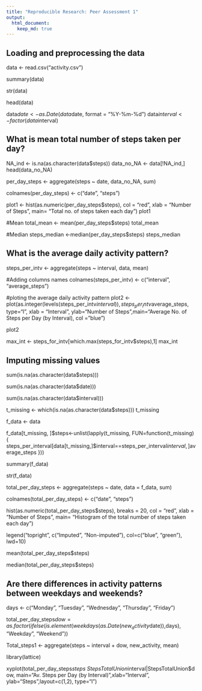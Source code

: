 ```yaml
---
title: "Reproducible Research: Peer Assessment 1"
output: 
  html_document:
    keep_md: true
---
```



## Loading and preprocessing the data



data <- read.csv("activity.csv")  

summary(data)

str(data)

head(data)

data$date <- as.Date(data$date, format = "%Y-%m-%d")
data$interval <- factor(data$interval)


## What is mean total number of steps taken per day?

NA_ind <- is.na(as.character(data$steps))
data_no_NA <- data[!NA_ind,]
head(data_no_NA)

per_day_steps <- aggregate(steps ~ date, data_no_NA, sum)

colnames(per_day_steps) <- c("date", "steps")

plot1 <- hist(as.numeric(per_day_steps$steps), col = "red", xlab = "Number of Steps", main= "Total no. of steps taken each day")
plot1 

#Mean
total_mean <- mean(per_day_steps$steps)
total_mean

#Median
steps_median <-median(per_day_steps$steps)
steps_median 


## What is the average daily activity pattern?

steps_per_intv <- aggregate(steps ~ interval, data, mean)

#Adding columns names
colnames(steps_per_intv) <- c("interval", "average_steps")

#ploting the average daily activity pattern 
plot2 <- plot(as.integer(levels(steps_per_intv$interval)), 
     steps_per_intv$average_steps, type="l",
     xlab = "Interval", ylab="Number of Steps",main="Average No. of Steps per Day (by Interval),  col ="blue")

plot2

max_int <- steps_for_intv[which.max(steps_for_intv$steps),1]
max_int

## Imputing missing values

sum(is.na(as.character(data$steps)))

sum(is.na(as.character(data$date)))

sum(is.na(as.character(data$interval)))

t_missing <- which(is.na(as.character(data$steps)))
t_missing

f_data <- data

f_data[t_missing, ]$steps<-unlist(lapply(t_missing, FUN=function(t_missing){
                steps_per_interval[data[t_missing,]$interval==steps_per_interval$interval,]$average_steps
                }))

summary(f_data)

str(f_data)

total_per_day_steps <- aggregate(steps ~ date, data = f_data, sum)

colnames(total_per_day_steps) <- c("date", "steps")

hist(as.numeric(total_per_day_steps$steps), breaks = 20, col = "red",
     xlab = "Number of Steps", 
     main= "Histogram of the total number of steps taken each day")

legend("topright", c("Imputed", "Non-imputed"), col=c("blue", "green"), lwd=10)

mean(total_per_day_steps$steps)

median(total_per_day_steps$steps)


## Are there differences in activity patterns between weekdays and weekends?

days <- c("Monday", "Tuesday", "Wednesday", "Thursday", 
              "Friday")
              
total_per_day_steps$dow = as.factor(ifelse(is.element(weekdays(as.Date(new_activity$date)),days), "Weekday", "Weekend"))

Total_steps1 <- aggregate(steps ~ interval + dow, new_activity, mean)

library(lattice)

xyplot(total_per_day_steps$steps ~ StepsTotalUnion$interval|StepsTotalUnion$dow, main="Av. Steps per Day (by Interval)",xlab="Interval", ylab="Steps",layout=c(1,2), type="l")
